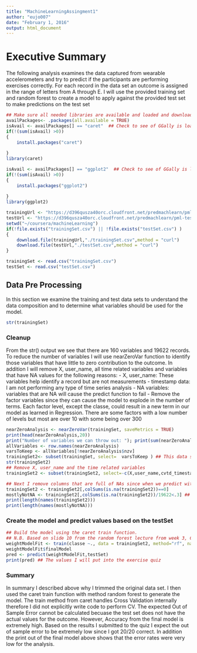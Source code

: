 ```yaml
---
title: "MachineLearningAssingment1"
author: "eujo007"
date: "February 1, 2016"
output: html_document
---
```


# Executive Summary
The following analysis examines the data captured from wearable accelerometers and try to predict if the participants are performing exercises correctly. For each record in the data set an outcome is assigned in the range of letters from A through E. I will use the provided training set and random forest to create a model to apply against the provided test set to make predictions on the test set 

```r
## Make sure all needed libraries are available and loaded and download and save the assignment training and test data
availPackages<- .packages(all.available = TRUE)
isAvail <- availPackages[] == "caret"  ## Check to see of GGally is loaded
if(!(sum(isAvail) >0))
{
    install.packages("caret")
    
}
library(caret)

isAvail <- availPackages[] == "ggplot2"  ## Check to see of GGally is loaded
if(!(sum(isAvail) >0))
{
    install.packages("ggplot2")
    
}
library(ggplot2)

trainingUrl <- "https://d396qusza40orc.cloudfront.net/predmachlearn/pml-training.csv"
testUrl <- "https://d396qusza40orc.cloudfront.net/predmachlearn/pml-testing.csv"
setwd("~/coursera/machineLearning")
if(!file.exists("trainingSet.csv") || !file.exists("testSet.csv") )
{
    download.file(trainingUrl,"./trainingSet.csv",method = "curl")
    download.file(testUrl,"./testSet.csv",method = "curl")
}

trainingSet <- read.csv("trainingSet.csv")
testSet <- read.csv("testSet.csv")
```

## Data Pre Processing
In this section we examine the training and test data sets to understand the data composition and to determine what variables should be used for the model.
```r
str(trainingSet)
```

### Cleanup
From the str() output we see that there are 160 variables and 19622 records. To reduce the number of variables I will use nearZeroVar function to identify those variables that have little to zero contribution to the outcome. In addition I will remove X, user_name, all time related variables and variables that have NA values for the following reasons:
- X, user_name: These variables help identify a record but are not measurements
- timestamp data: I am not performing any type of time series analysis
- NA variables: variables that are NA will cause the predict function to fail
- Remove the factor variables since they can cause the model to explode in the number of terms. Each factor level, except the classe, could result in a new term in our model as learned in Regression. There are some factors with a low number of levels but most are over 10 with some being over 300
```r
nearZeroAnalysis <- nearZeroVar(trainingSet, saveMetrics = TRUE)
print(head(nearZeroAnalysis,20))
print("Number of variables we can throw out: "); print(sum(nearZeroAnalysis$nzv))
allVariables <- row.names(nearZeroAnalysis)
varsToKeep <- allVariables[!nearZeroAnalysis$nzv]
trainingSet2<- subset(trainingSet, select=  varsToKeep ) ## This data set represents a training set with the least userful/variable variables removed
str(trainingSet2)
## Remove X, user_name and the time related variables
trainingSet2 <- subset(trainingSet2, select=-c(X,user_name,cvtd_timestamp,raw_timestamp_part_2,raw_timestamp_part_1))

## Next I remove columns that are full of NAs since when we predict with the model these columns will cause predict to fail. Note that I chose not to use impute because the columns with NA seem to be mostly if not all NA. Impute would try to calculate values based on nearest neighboors of specific variable value but most of the other values are also NA
trainingSet2 <- trainingSet2[,colSums(is.na(trainingSet2))==0]
mostlyNotNA <- trainingSet2[,colSums(is.na(trainingSet2))/19622<.3] ## Capture columns/variables where at least 70% of the observations are not NA 
print(length(names(trainingSet2)))
print(length(names(mostlyNotNA)))
```

### Create the model and predict values based on the testSet
```r
## Build the model using the caret train function.
## N.B. Based on slide 10 from the random forest lecture from week 3, Cross Validation is handled by the caret train function
weightModelFit <- train(classe ~., data = trainingSet2, method="rf", na.action = na.omit)
weightModelFit$finalModel
pred <- predict(weightModelFit,testSet)
print(pred) ## The values I will put into the exercise quiz
```

### Summary
In summary I described above why I trimmed the original data set. I then used the caret train function with method random forest to generate the model. The train method from caret handles Cross Validation internally therefore I did not explicitly write code to perform CV. The expected Out of Sample Error cannot be calculated becuase the test set does not have the actual values for the outcome. However, Accuracy from the final model is extremely high. Based on the results I submitted to the quiz I expect the out of sample error to be extremely low since I got 20/20 correct. In addition the print out of the final model above shows that the error rates were very low for the analysis.